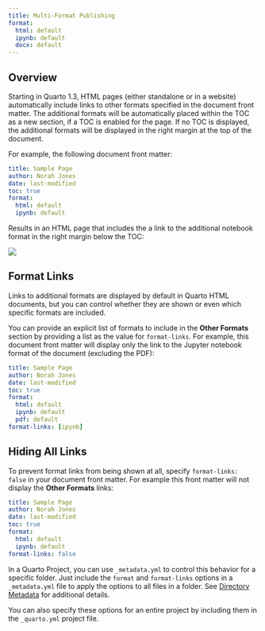 ```yaml
---
title: Multi-Format Publishing
format: 
  html: default
  ipynb: default
  docx: default
---
```


## Overview

Starting in Quarto 1.3, HTML pages (either standalone or in a website) automatically include links to other formats specified in the document front matter. The additional formats will be automatically placed within the TOC as a new section, if a TOC is enabled for the page. If no TOC is displayed, the additional formats will be displayed in the right margin at the top of the document.

For example, the following document front matter:

``` yaml
title: Sample Page
author: Norah Jones
date: last-modified
toc: true
format: 
  html: default
  ipynb: default
```

Results in an HTML page that includes the a link to the additional notebook format in the right margin below the TOC:

![](images/other-format.png){.border}

## Format Links

Links to additional formats are displayed by default in Quarto HTML documents, but you can control whether they are shown or even which specific formats are included.

You can provide an explicit list of formats to include in the **Other Formats** section by providing a list as the value for `format-links`. For example, this document front matter will display only the link to the Jupyter notebook format of the document (excluding the PDF):

``` yaml
title: Sample Page
author: Norah Jones
date: last-modified
toc: true
format: 
  html: default
  ipynb: default
  pdf: default
format-links: [ipynb]
```

## Hiding All Links

To prevent format links from being shown at all, specify `format-links: false` in your document front matter. For example this front matter will not display the **Other Formats** links:

``` yaml
title: Sample Page
author: Norah Jones
date: last-modified
toc: true
format: 
  html: default
  ipynb: default
format-links: false
```

::: callout-note
In a Quarto Project, you can use `_metadata.yml`{spellcheck="false"} to control this behavior for a specific folder. Just include the `format`{spellcheck="false"} and `format-links`{spellcheck="false"} options in a `_metadata.yml`{spellcheck="false"} file to apply the options to all files in a folder. See [Directory Metadata](/docs/projects/quarto-projects.qmd#directory-metadata) for additional details.

You can also specify these options for an entire project by including them in the `_quarto.yml` project file.
:::